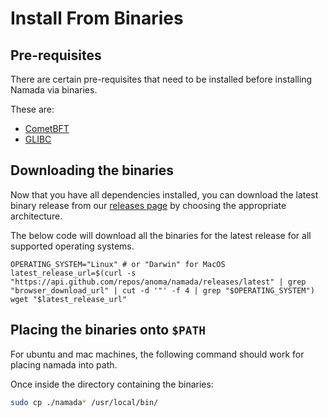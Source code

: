 # Install From Binaries

## Pre-requisites
There are certain pre-requisites that need to be installed before installing Namada via binaries. 

These are: 
- [CometBFT](./binaries/prerequisites.mdx#installing-cometbft)
- [GLIBC](./binaries/prerequisites.mdx#installing-glibc)

## Downloading the binaries

Now that you have all dependencies installed, you can download the latest binary release from our [releases page](https://github.com/anoma/namada/releases) by choosing the appropriate architecture.

The below code will download all the binaries for the latest release for all supported operating systems.
```shell copy
OPERATING_SYSTEM="Linux" # or "Darwin" for MacOS
latest_release_url=$(curl -s "https://api.github.com/repos/anoma/namada/releases/latest" | grep "browser_download_url" | cut -d '"' -f 4 | grep "$OPERATING_SYSTEM")
wget "$latest_release_url"
```

## Placing the binaries onto `$PATH`
For ubuntu and mac machines, the following command should work for placing namada into path.

Once inside the directory containing the binaries:
```bash copy
sudo cp ./namada* /usr/local/bin/
```

